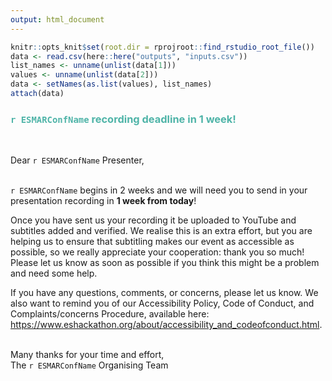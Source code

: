 ```yaml
---
output: html_document
---
```

``` r
knitr::opts_knit$set(root.dir = rprojroot::find_rstudio_root_file())
data <- read.csv(here::here("outputs", "inputs.csv"))
list_names <- unname(unlist(data[1]))
values <- unname(unlist(data[2]))
data <- setNames(as.list(values), list_names)
attach(data)
```
### <span style="color: #4fb4a8;">`r ESMARConfName` recording deadline in 1 week!</span>  
<br>

Dear `r ESMARConfName` Presenter,  
<br>

`r ESMARConfName` begins in 2 weeks and we will need you to send in your presentation recording in <b>1 week from today</b>!  

Once you have sent us your recording it be uploaded to YouTube and subtitles added and verified. We realise this is an extra effort, but you are helping us to ensure that subtitling makes our event as accessible as possible, so we really appreciate your cooperation: thank you so much! Please let us know as soon as possible if you think this might be a problem and need some help.   

If you have any questions, comments, or concerns, please let us know. We also want to remind you of our Accessibility Policy, Code of Conduct, and Complaints/concerns Procedure, available here: <a href="https://www.eshackathon.org/about/accessibility_and_codeofconduct.html">https://www.eshackathon.org/about/accessibility_and_codeofconduct.html</a>.  
<br>

Many thanks for your time and effort,  
The `r ESMARConfName` Organising Team